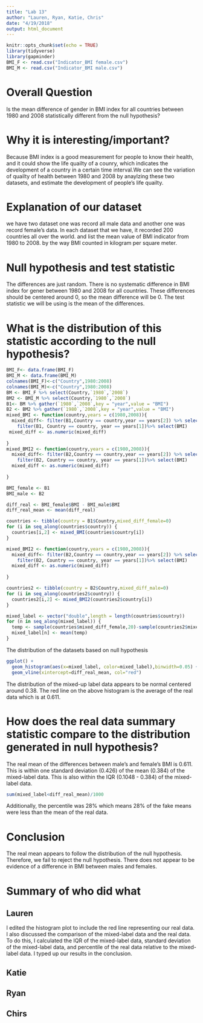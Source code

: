 ```yaml
---
title: "Lab 13"
author: "Lauren, Ryan, Katie, Chris"
date: "4/19/2018"
output: html_document
---
```


```r
knitr::opts_chunk$set(echo = TRUE)
library(tidyverse)
library(gapminder)
BMI_F <- read.csv("Indicator_BMI female.csv")
BMI_M <- read.csv("Indicator_BMI male.csv")
```


# Overall Question
Is the mean difference of gender in BMI index for all countries between 1980 and 2008 statistically different from the null hypothesis?

# Why it is interesting/important?
Because BMI index is a good measurement for people to know their health, and it could show the life quailty of a counry, which indicates the development of a country in a certain time interval.We can see the variation of quailty of health between 1980 and 2008 by anaylzing these two datasets, and estimate the development of people's life quailty.

# Explanation of our dataset
we have two dataset one was record all male data and another one was record female's data. In each dataset that we have, it recorded 200 countries all over the world. and list the mean value of BMI indicator from 1980 to 2008. by the way BMI counted in kilogram per square meter.

# Null hypothesis and test statistic
The differences are just random. There is no systematic difference in BMI index for gener between 1980 and 2008 for all countries. These differences should be centered around 0, so the mean difference will be 0. The test statistic we will be using is the mean of the differences. 

# What is the distribution of this statistic according to the null hypothesis?
```r
BMI_F<- data.frame(BMI_F)
BMI_M <- data.frame(BMI_M)
colnames(BMI_F)<-c("Country",1980:2008)
colnames(BMI_M)<-c("Country",1980:2008)
BM <- BMI_F %>% select(Country,`1980`,`2008`)
BM2 <- BMI_M %>% select(Country,`1980`,`2008`)
B1<- BM %>% gather(`1980`,`2008`,key = "year",value = "BMI")
B2 <- BM2 %>% gather(`1980`,`2008`,key = "year",value = "BMI")
mixed_BMI <- function(country,years = c(1980,2008)){
  mixed_diff<- filter(B1,Country == country,year == years[2]) %>% select(BMI)-
    filter(B1, Country == country, year == years[1])%>% select(BMI)
 mixed_diff <- as.numeric(mixed_diff)
 
}
mixed_BMI2 <- function(country,years = c(1980,2008)){
  mixed_diff<- filter(B2,Country == country,year == years[2]) %>% select(BMI)-
    filter(B2, Country == country, year == years[1])%>% select(BMI)
  mixed_diff <- as.numeric(mixed_diff)
  
}
```

```r
BMI_female <- B1
BMI_male <- B2

diff_real <- BMI_female$BMI - BMI_male$BMI
diff_real_mean <- mean(diff_real)
```


```r
countries <- tibble(country = B1$Country,mixed_diff_female=0)
for (i in seq_along(countries$country)) {
  countries[i,2] <- mixed_BMI(countries$country[i])
}

mixed_BMI2 <- function(country,years = c(1980,2008)){
  mixed_diff<- filter(B2,Country == country,year == years[2]) %>% select(BMI)-
    filter(B2, Country == country, year == years[1])%>% select(BMI)
  mixed_diff <- as.numeric(mixed_diff)
  
}

countries2 <- tibble(country = B2$Country,mixed_diff_male=0)
for (i in seq_along(countries2$country)) {
  countries2[i,2] <- mixed_BMI2(countries2$country[i])
}

mixed_label <- vector("double",length = length(countries$country))
for (n in seq_along(mixed_label)) {
  temp <- sample(countries$mixed_diff_female,20)-sample(countries2$mixed_diff_male,20)
  mixed_label[n] <- mean(temp)
}

```
The distribution of the datasets based on null hypothesis
```r
ggplot() +
  geom_histogram(aes(x=mixed_label, color=mixed_label),binwidth=0.05) +
  geom_vline(xintercept=diff_real_mean, col="red")

```


The distribution of the mixed-up label data appears to be normal centered around 0.38. The red line on the above histogram is the average of the real data which is at 0.611.

# How does the real data summary statistic compare to the distribution generated in null hypothesis?
The real mean of the differences between male's and female's BMI is 0.611. This is within one standard deviation (0.426) of the mean (0.384) of the mixed-label data. This is also within the IQR (0.1048 - 0.384) of the mixed-label data.

```r
sum(mixed_label<diff_real_mean)/1000
```

Additionally, the percentile was 28% which means 28% of the fake means were less than the mean of the real data.

# Conclusion 
The real mean appears to follow the distribution of the null hypothesis. Therefore, we fail to reject the null hypothesis. There does not appear to be evidence of a difference in BMI between males and females. 

# Summary of who did what
## Lauren
I edited the histogram plot to include the red line representing our real data. I also discussed the comparison of the mixed-label data and the real data. To do this, I calculated the IQR of the mixed-label data, standard deviation of the mixed-label data, and percentile of the real data relative to the mixed-label data. I typed up our results in the conclusion.

## Katie

## Ryan

## Chirs